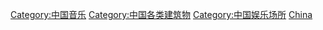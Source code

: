 {{Commons category|Music venues in China}}

[[Category:中国音乐|Category:中国音乐]]
[[Category:中国各类建筑物|Category:中国各类建筑物]]
[[Category:中国娱乐场所|Category:中国娱乐场所]]
[[Category:各國音樂場地|China]]